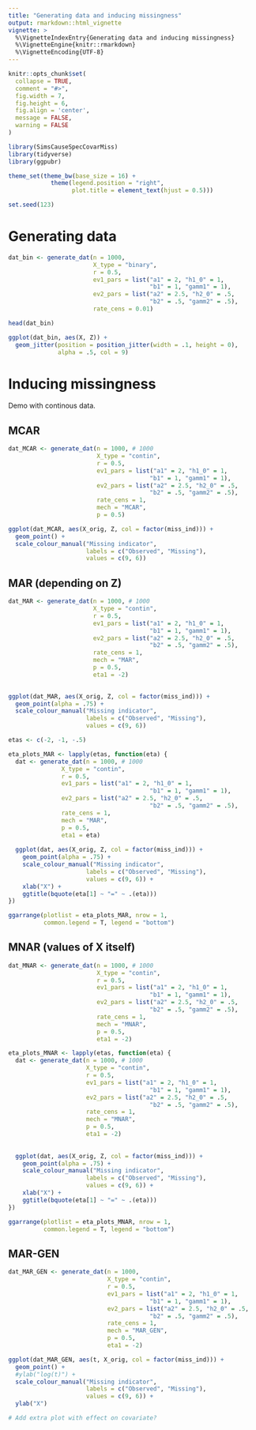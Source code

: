 ```yaml
---
title: "Generating data and inducing missingness"
output: rmarkdown::html_vignette
vignette: >
  %\VignetteIndexEntry{Generating data and inducing missingness}
  %\VignetteEngine{knitr::rmarkdown}
  %\VignetteEncoding{UTF-8}
---
```


```r
knitr::opts_chunk$set(
  collapse = TRUE,
  comment = "#>",
  fig.width = 7,
  fig.height = 6,
  fig.align = 'center',
  message = FALSE, 
  warning = FALSE
)
```


```r
library(SimsCauseSpecCovarMiss)
library(tidyverse)
library(ggpubr)

theme_set(theme_bw(base_size = 16) +
            theme(legend.position = "right",
                  plot.title = element_text(hjust = 0.5)))

set.seed(123)
```


# Generating data


```r
dat_bin <- generate_dat(n = 1000,
                        X_type = "binary",
                        r = 0.5,
                        ev1_pars = list("a1" = 2, "h1_0" = 1,
                                        "b1" = 1, "gamm1" = 1),
                        ev2_pars = list("a2" = 2.5, "h2_0" = .5, 
                                        "b2" = .5, "gamm2" = .5),
                        rate_cens = 0.01)

head(dat_bin)
```



```r
ggplot(dat_bin, aes(X, Z)) +
  geom_jitter(position = position_jitter(width = .1, height = 0),
              alpha = .5, col = 9)
```

# Inducing missingness 

Demo with continous data.

## MCAR

```r
dat_MCAR <- generate_dat(n = 1000, # 1000
                         X_type = "contin",
                         r = 0.5,
                         ev1_pars = list("a1" = 2, "h1_0" = 1,
                                        "b1" = 1, "gamm1" = 1),
                         ev2_pars = list("a2" = 2.5, "h2_0" = .5, 
                                        "b2" = .5, "gamm2" = .5),
                         rate_cens = 1, 
                         mech = "MCAR",
                         p = 0.5)
```



```r
ggplot(dat_MCAR, aes(X_orig, Z, col = factor(miss_ind))) +
  geom_point() +
  scale_colour_manual("Missing indicator",
                      labels = c("Observed", "Missing"),
                      values = c(9, 6))
```

## MAR (depending on Z)


```r
dat_MAR <- generate_dat(n = 1000, # 1000
                        X_type = "contin",
                        r = 0.5,
                        ev1_pars = list("a1" = 2, "h1_0" = 1,
                                        "b1" = 1, "gamm1" = 1),
                        ev2_pars = list("a2" = 2.5, "h2_0" = .5, 
                                        "b2" = .5, "gamm2" = .5),
                        rate_cens = 1, 
                        mech = "MAR",
                        p = 0.5,
                        eta1 = -2)
                         
```


```r
ggplot(dat_MAR, aes(X_orig, Z, col = factor(miss_ind))) +
  geom_point(alpha = .75) +
  scale_colour_manual("Missing indicator",
                      labels = c("Observed", "Missing"),
                      values = c(9, 6))
```


```r
etas <- c(-2, -1, -.5)

eta_plots_MAR <- lapply(etas, function(eta) {
  dat <- generate_dat(n = 1000, # 1000
               X_type = "contin",
               r = 0.5,
               ev1_pars = list("a1" = 2, "h1_0" = 1,
                                        "b1" = 1, "gamm1" = 1),
               ev2_pars = list("a2" = 2.5, "h2_0" = .5, 
                                        "b2" = .5, "gamm2" = .5),
               rate_cens = 1, 
               mech = "MAR",
               p = 0.5,
               eta1 = eta)
  
  ggplot(dat, aes(X_orig, Z, col = factor(miss_ind))) +
    geom_point(alpha = .75) +
    scale_colour_manual("Missing indicator",
                      labels = c("Observed", "Missing"),
                      values = c(9, 6)) +
    xlab("X") +
    ggtitle(bquote(eta[1] ~ "=" ~ .(eta))) 
})

ggarrange(plotlist = eta_plots_MAR, nrow = 1,
          common.legend = T, legend = "bottom")
```


## MNAR (values of X itself)



```r
dat_MNAR <- generate_dat(n = 1000, # 1000
                         X_type = "contin",
                         r = 0.5,
                         ev1_pars = list("a1" = 2, "h1_0" = 1,
                                        "b1" = 1, "gamm1" = 1),
                         ev2_pars = list("a2" = 2.5, "h2_0" = .5, 
                                        "b2" = .5, "gamm2" = .5),
                         rate_cens = 1, 
                         mech = "MNAR",
                         p = 0.5,
                         eta1 = -2)
```



```r
eta_plots_MNAR <- lapply(etas, function(eta) {
  dat <- generate_dat(n = 1000, # 1000
                      X_type = "contin",
                      r = 0.5,
                      ev1_pars = list("a1" = 2, "h1_0" = 1,
                                        "b1" = 1, "gamm1" = 1),
                      ev2_pars = list("a2" = 2.5, "h2_0" = .5, 
                                        "b2" = .5, "gamm2" = .5),
                      rate_cens = 1, 
                      mech = "MNAR",
                      p = 0.5,
                      eta1 = -2)
                         
  
  ggplot(dat, aes(X_orig, Z, col = factor(miss_ind))) +
    geom_point(alpha = .75) +
    scale_colour_manual("Missing indicator",
                      labels = c("Observed", "Missing"),
                      values = c(9, 6)) +
    xlab("X") +
    ggtitle(bquote(eta[1] ~ "=" ~ .(eta))) 
})

ggarrange(plotlist = eta_plots_MNAR, nrow = 1,
          common.legend = T, legend = "bottom")
```


## MAR-GEN


```r
dat_MAR_GEN <- generate_dat(n = 1000,
                            X_type = "contin",
                            r = 0.5,
                            ev1_pars = list("a1" = 2, "h1_0" = 1,
                                        "b1" = 1, "gamm1" = 1),
                            ev2_pars = list("a2" = 2.5, "h2_0" = .5, 
                                        "b2" = .5, "gamm2" = .5),
                            rate_cens = 1, 
                            mech = "MAR_GEN",
                            p = 0.5,
                            eta1 = -2)
```




```r

ggplot(dat_MAR_GEN, aes(t, X_orig, col = factor(miss_ind))) +
  geom_point() +
  #ylab("log(t)") +
  scale_colour_manual("Missing indicator",
                      labels = c("Observed", "Missing"),
                      values = c(9, 6)) +
  ylab("X")

# Add extra plot with effect on covariate?

```
